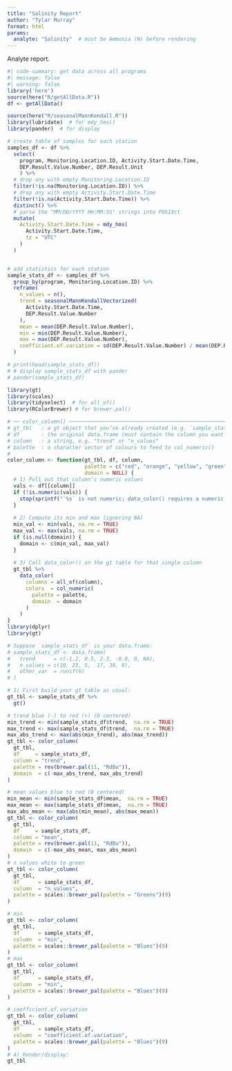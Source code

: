 ```yaml
---
title: "Salinity Report"
author: "Tylar Murray"
format: html
params:
  analyte: "Salinity"  # must be Ammonia (N) before rendering
---
```


Analyte report.

```R
#| code-summary: get data across all programs
#| message: false
#| warning: false
library('here')
source(here("R/getAllData.R"))
df <- getAllData()
```

```R
source(here("R/seasonalMannKendall.R"))
library(lubridate)  # for mdy_hms()
library(pander)  # for display

# create table of samples for each station
samples_df <- df %>%
  select(
    program, Monitoring.Location.ID, Activity.Start.Date.Time,
    DEP.Result.Value.Number, DEP.Result.Unit
    ) %>%
  # drop any with empty Monitoring.Location.ID
  filter(!is.na(Monitoring.Location.ID)) %>%
  # drop any with empty Activity.Start.Date.Time
  filter(!is.na(Activity.Start.Date.Time)) %>%
  distinct() %>%
  # parse the "MM/DD/YYYY HH:MM:SS" strings into POSIXct
  mutate(
    Activity.Start.Date.Time = mdy_hms(
      Activity.Start.Date.Time,
      tz = "UTC"
    )
  )


# add statistics for each station
sample_stats_df <- samples_df %>%
  group_by(program, Monitoring.Location.ID) %>%
  reframe(
    n_values = n(),
    trend = seasonalMannKendallVectorized(
      Activity.Start.Date.Time,
      DEP.Result.Value.Number
    ),
    mean = mean(DEP.Result.Value.Number),
    min = min(DEP.Result.Value.Number),
    max = max(DEP.Result.Value.Number),
    coefficient.of.variation = sd(DEP.Result.Value.Number) / mean(DEP.Result.Value.Number)
  )

# print(head(sample_stats_df))
# # display sample_stats_df with pander
# pander(sample_stats_df)
```



```r

library(gt)
library(scales)
library(tidyselect)  # for all_of()
library(RColorBrewer) # for brewer.pal()

# ── color_column() ─────────────────────────────────────────────────────────────
# gt_tbl   : a gt object that you’ve already created (e.g. `sample_stats_df %>% gt()`)
# df       : the original data.frame (must contain the column you want to color)
# column   : a string, e.g. "trend" or "n_values"
# palette  : a character vector of colours to feed to col_numeric()
#
color_column <- function(gt_tbl, df, column, 
                         palette = c("red", "orange", "yellow", "green", "blue", "violet"),
                         domain = NULL) {
  # 1) Pull out that column’s numeric values
  vals <- df[[column]]
  if (!is.numeric(vals)) {
    stop(sprintf("`%s` is not numeric; data_color() requires a numeric column.", column))
  }
  
  # 2) Compute its min and max (ignoring NA)
  min_val <- min(vals, na.rm = TRUE)
  max_val <- max(vals, na.rm = TRUE)
  if (is.null(domain)) {
    domain <- c(min_val, max_val)
  }
  
  # 3) Call data_color() on the gt table for that single column
  gt_tbl %>%
    data_color(
      columns = all_of(column),
      colors  = col_numeric(
        palette = palette,
        domain  = domain
      )
    )
}
library(dplyr)
library(gt)

# Suppose `sample_stats_df` is your data.frame:
# sample_stats_df <- data.frame(
#   trend      = c(-1.2, 0.5, 2.3, -0.8, 0, NA),
#   n_values = c(10, 25, 5,  17, 30, 8),
#   other_var  = runif(6)
# )

# 1) First build your gt table as usual:
gt_tbl <- sample_stats_df %>% 
  gt()

# trend blue (-) to red (+) (0 centered)
min_trend <- min(sample_stats_df$trend,  na.rm = TRUE)
max_trend <- max(sample_stats_df$trend,  na.rm = TRUE)
max_abs_trend <- max(abs(min_trend), abs(max_trend))
gt_tbl <- color_column(
  gt_tbl, 
  df     = sample_stats_df, 
  column = "trend",
  palette = rev(brewer.pal(11, "RdBu")),
  domain  = c(-max_abs_trend, max_abs_trend)
)

# mean values blue to red (0 centered)
min_mean <- min(sample_stats_df$mean,  na.rm = TRUE)
max_mean <- max(sample_stats_df$mean,  na.rm = TRUE)
max_abs_mean <- max(abs(min_mean), abs(max_mean))
gt_tbl <- color_column(
  gt_tbl, 
  df     = sample_stats_df, 
  column = "mean",
  palette = rev(brewer.pal(11, "RdBu")),
  domain  = c(-max_abs_mean, max_abs_mean)
)
# n values white to green
gt_tbl <- color_column(
  gt_tbl, 
  df      = sample_stats_df, 
  column  = "n_values", 
  palette = scales::brewer_pal(palette = "Greens")(9)
)

# min
gt_tbl <- color_column(
  gt_tbl, 
  df      = sample_stats_df, 
  column  = "min", 
  palette = scales::brewer_pal(palette = "Blues")(9)
)
# max
gt_tbl <- color_column(
  gt_tbl, 
  df      = sample_stats_df, 
  column  = "min", 
  palette = scales::brewer_pal(palette = "Blues")(9)
)

# coefficient.of.variation
gt_tbl <- color_column(
  gt_tbl, 
  df      = sample_stats_df, 
  column  = "coefficient.of.variation", 
  palette = scales::brewer_pal(palette = "Blues")(9)
)
# 4) Render/display:
gt_tbl
```

